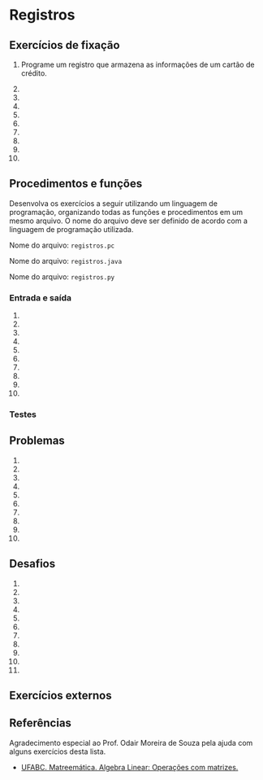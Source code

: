 

# Registros

## Exercícios de fixação

1.  Programe um registro que armazena as informações de um cartão de crédito.

1. 

1. 

1. 

1. 

1. 

1. 

1. 

1. 

1.

## Procedimentos e funções

Desenvolva os exercícios a seguir utilizando um linguagem de programação, organizando todas as funções e procedimentos em um mesmo arquivo. O nome do arquivo deve ser definido de acordo com a linguagem de programação utilizada.

<Tabs groupId='language'>
  <TabItem value="pseudocodigo" label="Pseudocódigo" default>

  Nome do arquivo: `registros.pc`

  </TabItem>
  <TabItem value="java" label="Java">

  Nome do arquivo: `registros.java`

  </TabItem>
  <TabItem value="python" label="Python">

 Nome do arquivo: `registros.py`

  </TabItem>
</Tabs>


### Entrada e saída

1.  

1. 

1. 

1. 

1. 

1. 

1. 

1. 

1. 

1.

 ### Testes

## Problemas

1.  

1. 

1. 

1. 

1. 

1. 

1. 

1. 

1. 

1.

## Desafios

1. 

1.  

1. 

1. 

1. 

1. 

1. 

1. 

1. 

1. 

1.

## Exercícios externos

## Referências

Agradecimento especial ao Prof. Odair Moreira de Souza pela ajuda com alguns exercícios desta lista.

- [UFABC. Matreemática. Algebra Linear: Operações com matrizes.](https://lirte.pesquisa.ufabc.edu.br/matreematica/a-matematica-do-cotidiano/ramos/algebra/algebra-linear/operacoes-com-matrizes)


